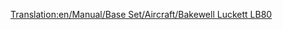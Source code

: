 [[Translation:en/Manual/Base Set/Aircraft/Bakewell Luckett LB80]]
{{hu/Manual/Base Set/Aircraft/Navbox Légi járművek}}
{{hu/Manual/Base Set/Aircraft/Repülőgépek|Name=Bakewell Luckett LB80
|Image=[[File:en/Manual/Base Set/Aircraft/McDonnellDouglasMD80.png|Bakewell Luckett LB80]]
|Cost=36,914 (73.828)
|Speed=947 km/h (592 MPH)
|Annual=6,890 (13.780)
|Designed=1978
|Lifespan=25
|Capacity=150 utas és 30 csomag levél
|Description=Bevált sugárhajtású repülőgép, bár fenntartási költségei magasabbak.
|Real-life=[http://hu.wikipedia.org/wiki/McDonnell_Douglas_MD-80 McDonnell Douglas MD80 és MD90]
}}